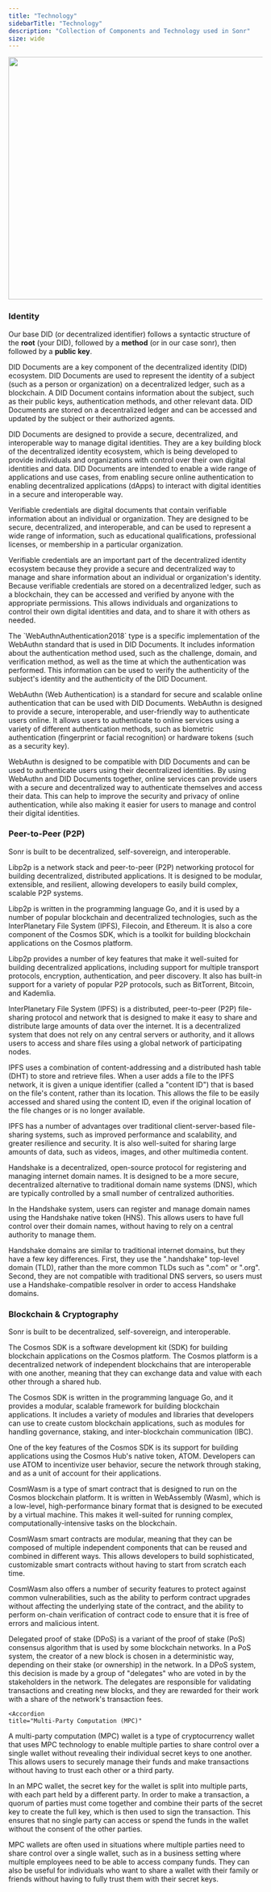 ```yaml
---
title: "Technology"
sidebarTitle: "Technology"
description: "Collection of Components and Technology used in Sonr"
size: wide
---
```


<img
  height="480"
  width="640"
  src="/static/images/diagrams/holistic-architecture.svg"
/>

### Identity

Our base DID (or decentralized identifier) follows a syntactic structure of the **root** (your DID), followed by a **method** (or in our case sonr), then followed by a **public key**.

<AccordionGroup>
  <Accordion title="DID Documents">
DID Documents are a key component of the decentralized identity (DID) ecosystem. DID Documents are used to represent the identity of a subject (such as a person or organization) on a decentralized ledger, such as a blockchain. A DID Document contains information about the subject, such as their public keys, authentication methods, and other relevant data. DID Documents are stored on a decentralized ledger and can be accessed and updated by the subject or their authorized agents.

DID Documents are designed to provide a secure, decentralized, and interoperable way to manage digital identities. They are a key building block of the decentralized identity ecosystem, which is being developed to provide individuals and organizations with control over their own digital identities and data. DID Documents are intended to enable a wide range of applications and use cases, from enabling secure online authentication to enabling decentralized applications (dApps) to interact with digital identities in a secure and interoperable way.

  </Accordion>
  <Accordion title="Verifiable Credentials">
Verifiable credentials are digital documents that contain verifiable information about an individual or organization. They are designed to be secure, decentralized, and interoperable, and can be used to represent a wide range of information, such as educational qualifications, professional licenses, or membership in a particular organization.

Verifiable credentials are an important part of the decentralized identity ecosystem because they provide a secure and decentralized way to manage and share information about an individual or organization's identity. Because verifiable credentials are stored on a decentralized ledger, such as a blockchain, they can be accessed and verified by anyone with the appropriate permissions. This allows individuals and organizations to control their own digital identities and data, and to share it with others as needed.

  </Accordion>
  <Accordion
    title="WebAuthentication (WebAuthn)"
>

<Note>
  The `WebAuthnAuthentication2018` type is a specific implementation of the
  WebAuthn standard that is used in DID Documents. It includes information about
  the authentication method used, such as the challenge, domain, and
  verification method, as well as the time at which the authentication was
  performed. This information can be used to verify the authenticity of the
  subject's identity and the authenticity of the DID Document.
</Note>

WebAuthn (Web Authentication) is a standard for secure and scalable online authentication that can be used with DID Documents. WebAuthn is designed to provide a secure, interoperable, and user-friendly way to authenticate users online. It allows users to authenticate to online services using a variety of different authentication methods, such as biometric authentication (fingerprint or facial recognition) or hardware tokens (such as a security key).

WebAuthn is designed to be compatible with DID Documents and can be used to authenticate users using their decentralized identities. By using WebAuthn and DID Documents together, online services can provide users with a secure and decentralized way to authenticate themselves and access their data. This can help to improve the security and privacy of online authentication, while also making it easier for users to manage and control their digital identities.

  </Accordion>
</AccordionGroup>

### Peer-to-Peer (P2P)

Sonr is built to be decentralized, self-sovereign, and interoperable.

<AccordionGroup>
  <Accordion title="Libp2p - Protocols, Streams">
Libp2p is a network stack and peer-to-peer (P2P) networking protocol for building decentralized, distributed applications. It is designed to be modular, extensible, and resilient, allowing developers to easily build complex, scalable P2P systems.

Libp2p is written in the programming language Go, and it is used by a number of popular blockchain and decentralized technologies, such as the InterPlanetary File System (IPFS), Filecoin, and Ethereum. It is also a core component of the Cosmos SDK, which is a toolkit for building blockchain applications on the Cosmos platform.

Libp2p provides a number of key features that make it well-suited for building decentralized applications, including support for multiple transport protocols, encryption, authentication, and peer discovery. It also has built-in support for a variety of popular P2P protocols, such as BitTorrent, Bitcoin, and Kademlia.

  </Accordion>
  <Accordion title="Inter-Planetary File System (IPFS)">
InterPlanetary File System (IPFS) is a distributed, peer-to-peer (P2P) file-sharing protocol and network that is designed to make it easy to share and distribute large amounts of data over the internet. It is a decentralized system that does not rely on any central servers or authority, and it allows users to access and share files using a global network of participating nodes.

IPFS uses a combination of content-addressing and a distributed hash table (DHT) to store and retrieve files. When a user adds a file to the IPFS network, it is given a unique identifier (called a "content ID") that is based on the file's content, rather than its location. This allows the file to be easily accessed and shared using the content ID, even if the original location of the file changes or is no longer available.

IPFS has a number of advantages over traditional client-server-based file-sharing systems, such as improved performance and scalability, and greater resilience and security. It is also well-suited for sharing large amounts of data, such as videos, images, and other multimedia content.

  </Accordion>
  <Accordion
    title="Handshake (HNS)"
>
Handshake is a decentralized, open-source protocol for registering and managing internet domain names. It is designed to be a more secure, decentralized alternative to traditional domain name systems (DNS), which are typically controlled by a small number of centralized authorities.

In the Handshake system, users can register and manage domain names using the Handshake native token (HNS). This allows users to have full control over their domain names, without having to rely on a central authority to manage them.

Handshake domains are similar to traditional internet domains, but they have a few key differences. First, they use the ".handshake" top-level domain (TLD), rather than the more common TLDs such as ".com" or ".org". Second, they are not compatible with traditional DNS servers, so users must use a Handshake-compatible resolver in order to access Handshake domains.

  </Accordion>
</AccordionGroup>

### Blockchain & Cryptography

Sonr is built to be decentralized, self-sovereign, and interoperable.

<AccordionGroup>
  <Accordion title="Cosmos SDK">
The Cosmos SDK is a software development kit (SDK) for building blockchain applications on the Cosmos platform. The Cosmos platform is a decentralized network of independent blockchains that are interoperable with one another, meaning that they can exchange data and value with each other through a shared hub.

The Cosmos SDK is written in the programming language Go, and it provides a modular, scalable framework for building blockchain applications. It includes a variety of modules and libraries that developers can use to create custom blockchain applications, such as modules for handling governance, staking, and inter-blockchain communication (IBC).

One of the key features of the Cosmos SDK is its support for building applications using the Cosmos Hub's native token, ATOM. Developers can use ATOM to incentivize user behavior, secure the network through staking, and as a unit of account for their applications.

  </Accordion>
    <Accordion
    title="CosmWasm Contracts"
>
CosmWasm is a type of smart contract that is designed to run on the Cosmos blockchain platform. It is written in WebAssembly (Wasm), which is a low-level, high-performance binary format that is designed to be executed by a virtual machine. This makes it well-suited for running complex, computationally-intensive tasks on the blockchain.

CosmWasm smart contracts are modular, meaning that they can be composed of multiple independent components that can be reused and combined in different ways. This allows developers to build sophisticated, customizable smart contracts without having to start from scratch each time.

CosmWasm also offers a number of security features to protect against common vulnerabilities, such as the ability to perform contract upgrades without affecting the underlying state of the contract, and the ability to perform on-chain verification of contract code to ensure that it is free of errors and malicious intent.

  </Accordion>
  <Accordion title="Delegated Proof of Stake (DPoS)">
Delegated proof of stake (DPoS) is a variant of the proof of stake (PoS) consensus algorithm that is used by some blockchain networks. In a PoS system, the creator of a new block is chosen in a deterministic way, depending on their stake (or ownership) in the network. In a DPoS system, this decision is made by a group of "delegates" who are voted in by the stakeholders in the network. The delegates are responsible for validating transactions and creating new blocks, and they are rewarded for their work with a share of the network's transaction fees.
  </Accordion>

    <Accordion
    title="Multi-Party Computation (MPC)"

>

A multi-party computation (MPC) wallet is a type of cryptocurrency wallet that uses MPC technology to enable multiple parties to share control over a single wallet without revealing their individual secret keys to one another. This allows users to securely manage their funds and make transactions without having to trust each other or a third party.

In an MPC wallet, the secret key for the wallet is split into multiple parts, with each part held by a different party. In order to make a transaction, a quorum of parties must come together and combine their parts of the secret key to create the full key, which is then used to sign the transaction. This ensures that no single party can access or spend the funds in the wallet without the consent of the other parties.

MPC wallets are often used in situations where multiple parties need to share control over a single wallet, such as in a business setting where multiple employees need to be able to access company funds. They can also be useful for individuals who want to share a wallet with their family or friends without having to fully trust them with their secret keys.

  </Accordion>
</AccordionGroup>
